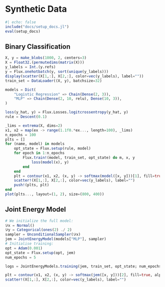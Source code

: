 # Synthetic Data

```julia
#| echo: false
include("docs/setup_docs.jl")
eval(setup_docs)
```

## Binary Classification

```julia
X, y = make_blobs(1000, 2, centers=3)
X = Float32.(permutedims(matrix(X)))
y_labels = Int.(y.refs)
y = Flux.onehotbatch(y, sort(unique(y_labels)))
display(scatter(X[1,:], X[2,:], color=vec(y_labels), label=""))
train_set = DataLoader((X, y), batchsize=32)
```

```julia
models = Dict(
    "Logistic Regression" => Chain(Dense(2, 3)),
    "MLP" => Chain(Dense(2, 10, relu), Dense(10, 3)),
)
```

```julia
loss(y_hat, y) = Flux.Losses.logitcrossentropy(y_hat, y)
rule = Descent(0.1)
```

```julia
_lims = extrema(X, dims=2)
x1, x2 = map(ex -> range(1.1f0.*ex..., length=100), _lims)
n_epochs = 100
plts = []
for (name, model) in models
    opt_state = Flux.setup(rule, model)
    for epoch in 1:n_epochs
        Flux.train!(model, train_set, opt_state) do m, x, y
            loss(model(x), y)
        end
    end
    plt = contour(x1, x2, (x, y) -> softmax(model([x, y]))[1], fill=true, alpha=0.5, title=name, cbar=false)
    scatter!(X[1,:], X[2,:], color=vec(y_labels), label="")
    push!(plts, plt)
end
plot(plts..., layout=(1, 2), size=(800, 400))
```

## Joint Energy Model

```julia
# We initialize the full model:
𝒟x = Normal()
𝒟y = Categorical(ones(2) ./ 2)
sampler = UnconditionalSampler(𝒟x)
jem = JointEnergyModel(models["MLP"], sampler)
# Initialise training:
opt = Adam(0.001)
opt_state = Flux.setup(opt, jem)
num_epochs = 5
```

```julia
logs = JointEnergyModels.training(jem, train_set, opt_state; num_epochs=num_epochs)
```


```julia
plt = contour(x1, x2, (x, y) -> softmax(jem([x, y]))[2], fill=true, alpha=0.5, title=name, cbar=true)
scatter!(X[1,:], X[2,:], color=vec(y_labels), label="")
```